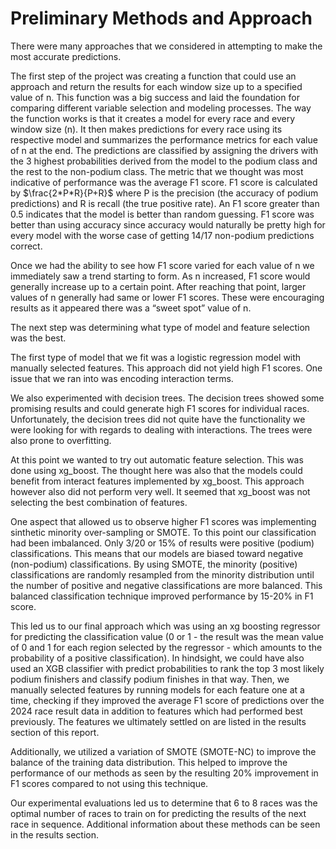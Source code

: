 # Preliminary Methods and Approach

There were many approaches that we considered in attempting to make the most accurate predictions.

The first step of the project was creating a function that could use an approach
and return the results for each window size up to a specified value of n. This
function was a big success and laid the foundation for comparing different
variable selection and modeling processes. The way the function works is that
it creates a model for every race and every window size (n). It then makes predictions
for every race using its respective model and summarizes the performance metrics for each value of n at the end.
The predictions are classified by assigning the drivers with the 3 highest probabilities
derived from the model to the podium class and the rest to the non-podium class. 
The metric that we thought was most indicative of performance was the average F1 score.
F1 score is calculated by $\frac{2*P*R}{P+R}$ where P is the precision (the accuracy of
podium predictions) and R is recall (the true positive rate). An F1 score greater than
0.5 indicates that the model is better than random guessing. F1 score was better than
using accuracy since accuracy would naturally be pretty high for every model with the worse case
of getting 14/17 non-podium predictions correct. 

Once we had the ability to see how F1 score varied for each value of n we immediately saw a trend
starting to form. As n increased, F1 score would generally increase up to a certain point. After
reaching that point, larger values of n generally had same or lower F1 scores. These were encouraging
results as it appeared there was a "sweet spot" value of n.

The next step was determining what type of model and feature selection was the best.

The first type of model that we fit was a logistic regression model with manually selected features.
This approach did not yield high F1 scores. One issue that we ran into was encoding interaction terms.

We also experimented with decision trees. The decision trees showed some promising results and could
generate high F1 scores for individual races. Unfortunately, the decision trees did not quite have the
functionality we were looking for with regards to dealing with interactions. The trees were also prone to
overfitting.

At this point we wanted to try out automatic feature selection. This was done using xg_boost. The thought here
was also that the models could benefit from interact features implemented by xg_boost. This approach however also
did not perform very well. It seemed that xg_boost was not selecting the best combination of features.

One aspect that allowed us to observe higher F1 scores was implementing sinthetic minority over-sampling or SMOTE.
To this point our classification had been imbalanced. Only 3/20 or 15% of results were positive (podium) classifications.
This means that our models are biased toward negative (non-podium) classifications. By using SMOTE, the minority (positive)
classifications are randomly resampled from the minority distribution until the number of positive and negative classifications
are more balanced. This balanced classification technique improved performance by 15-20% in F1 score. 

This led us to our final approach which was using an xg boosting regressor for predicting 
the classification value (0 or 1 - the result was the mean value of 0 and 1 for each region
selected by the regressor - which amounts to the probability of a positive classification). 
In hindsight, we could have also used an XGB classifier with predict probabilities to 
rank the top 3 most likely podium finishers and classify podium finishes in that way. 
Then, we manually selected features by running models for each feature one at a time, checking if they improved the average F1 score of predictions over the 2024 race result data in addition to
features which had performed best previously. 
The features we ultimately settled on are listed in the results section of this report. 

Additionally, we utilized a variation of SMOTE (SMOTE-NC) to improve the balance of the 
training data distribution. This helped to improve the performance of our methods as seen by the resulting 20% improvement in F1 scores compared to not using this technique.

Our experimental evaluations led us to determine that 6 to 8 races was the 
optimal number of races to train on for predicting the results of the next race in 
sequence. Additional information about these methods can be seen in the results section. 

<!--
Logistic regression
Decision trees - overfitting

SMOTE - imbalance classification, only 15% of results were actual positive classification, biased toward negative classifications, improved performance by 15-20% in F1 score
xg_boost - automatically implements interaction features

automatic feature selection did not work well (from xg_boost)

manual forward selection - picking a few features, adding random features until we could no longer improve performance

Final:
manual selection
xg boosting regressor selecting top 3 probabilities 

-->
